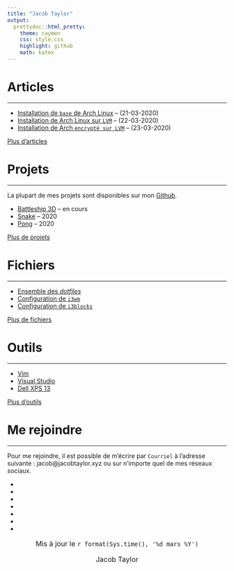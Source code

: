 ```yaml
---
title: "Jacob Taylor"
output:
  prettydoc::html_pretty:
    theme: caymen
    css: style.css
    highlight: github
    math: katex
---
```

<head>
    <base target="_self">
<link rel="icon" href="https://www.freefavicon.com/freefavicons/objects/jack-of-spades-152-192574.png">
<link rel="stylesheet" href="https://cdnjs.cloudflare.com/ajax/libs/font-awesome/4.7.0/css/font-awesome.min.css">
</head>

# Articles <i class="fa fa-newspaper-o"></i>

***

+ [Installation de ``base`` de Arch Linux](arch_install.html) -- (21-03-2020)
+ [Installation de Arch Linux sur ``LVM``](arch_install_lvm.html) -- (22-03-2020) 
+ [Installation de Arch ``encrypté sur LVM``](arch_install_lvm_encrypt.html) -- (23-03-2020)

[Plus d'articles](articles.html) <i class="fa fa-angle-right"></i>

# Projets <i class="fa fa-code"></i>

***

La plupart de mes projets sont disponibles sur mon [Github](https://github.com/jacobtaylor27).

+ [Battleship 3D]() -- en cours
+ [Snake]() -- 2020
+ [Pong]() -- 2020

[Plus de projets](projets.html) <i class="fa fa-angle-right"></i>

# Fichiers <i class="fa fa-file-text-o"></i>

***

+ [Ensemble des *dotfiles*](https://github.com/jacobtaylor27)
+ [Configuration de ``i3wm``](i3wm.html)
+ [Configuration de ``i3blocks``](i3blocks.html)

[Plus de fichiers](fichiers.html) <i class="fa fa-angle-right"></i>

# Outils <i class="fa fa-laptop"></i>

***

+ [Vim]()
+ [Visual Studio]()
+ [Dell XPS 13]()

[Plus d'outils](outils.html) <i class="fa fa-angle-right"></i>

# Me rejoindre <i class="fa fa-envelope-o"></i>

***

Pour me rejoindre, il est possible de m'écrire par ``Courriel`` à l'adresse suivante : jacob@jacobtaylor.xyz ou sur n'importe quel de mes réseaux sociaux.

<nav>
  <ul>
    <li> <a href="https://twitter.com/57JacobTaylor" target="_blank"><i class="fa fa-twitter" ></i></a> </li>
    <li><a href="https://www.instagram.com/jacobtaylorvsm/" target="_blank"><i class="fa fa-instagram" ></i></a> </li>
    <li><a href="https://open.spotify.com/user/31bygrnvenhfovhunk4mvtqdrht4?si=oXeg9RVfQZ2laUha4qXxhw" target="_blank"><i class="fa fa-spotify"></i></a> </li>
    <li><a href="https://github.com/jacobtaylor27" target="_blank"><i class="fa fa-github"></i> </a> </li>
    <li><a href="https://www.snapchat.com/add/jakkyboy27" target="_blank"><i class="fa fa-snapchat"></i></a> </li>
    <li><a href="https://www.reddit.com/user/jtaylor27/" target="_blank"><i class="fa fa-reddit"></i></a> </li>
    <li><a href="https://www.linkedin.com/in/jacob-t-1a570aba/" target="_blank"><i class="fa fa-linkedin"></i></a> </li>
  </ul>
</nav>

<center style="font-size:16px;">
<i class="fa fa-clock-o"></i> Mis à jour le `r format(Sys.time(), '%d mars %Y')`

<div style="margin-top:0px;"><i class="fa fa-user-o"></i> Jacob Taylor </div>
</center>